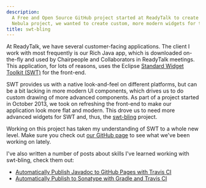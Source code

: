 ```yaml
---
description:
  A Free and Open Source GitHub project started at ReadyTalk to create modern, blinged out SWT Widgets. Inspired by the
  Nebula project, we wanted to create custom, more modern widgets for the Standard Widget Toolkit (SWT) framework.
title: swt-bling
---
```


At ReadyTalk, we have several customer-facing applications. The client I work with most frequently is our Rich Java app,
which is downloaded on-the-fly and used by Chairpeople and Collaborators in ReadyTalk meetings. This application, for
lots of reasons, uses the Eclipse [Standard Widget Toolkit (SWT)](http://www.eclipse.org/swt/) for the front-end.

SWT provides us with a native look-and-feel on different platforms, but can be a bit lacking in more modern UI
components, which drives us to do custom drawing of more advanced components. As part of a project started in October
2013, we took on refreshing the front-end to make our application look more flat and modern. This drove us to need more
advanced widgets for SWT and, thus, the [swt-bling](https://github.com/ReadyTalk/swt-bling) project.

Working on this project has taken my understanding of SWT to a whole new level. Make sure you check out
[our GitHub page](https://github.com/ReadyTalk/swt-bling) to see what we've been working on lately.

I've also written a number of posts about skills I've learned working with swt-bling, check them out:

- [Automatically Publish Javadoc to GitHub Pages with Travis CI](/2013/12/26/automatically-publish-javadoc-to-gh-pages-with-travis-ci)
- [Automatically Publish to Sonatype with Gradle and Travis CI](/2014/01/04/automatically-publish-to-sonatype-with-gradle-and-travis-ci)

